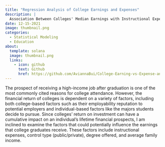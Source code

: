 ```yaml
---
title: "Regression Analysis of College Earnings and Expenses"
description: |
  Association Between Colleges' Median Earnings with Instructional Expenses and Control Type 
date: 12-15-2021
image: thumbnail.png
categories:
  - Statistical Modeling
  - Education
about: 
  template: solana
  image: thumbnail.png
  links: 
    - icon: github
      text: Github
      href: https://github.com/AviannaBui/College-Earning-vs-Expense-and-Control-Type
---
```


The prospect of receiving a high-income job after graduation is one of the most commonly cited reasons for college attendance. However, the financial return of colleges is dependent on a variety of factors, including both college-based factors such as their employability reputation to potential employers and individual-based factors like the majors students decide to pursue. Since colleges’ return on investment can have a cumulative impact on an individual’s lifetime financial prospects, I am inclined to examine the factors that could potentially influence the earnings that college graduates receive. These factors include instructional expenses, control type (public/private), degree offered, and average family income.